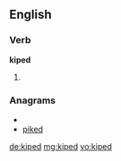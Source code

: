 ==English==

===Verb===
'''kiped'''

# {{past of|[[kipe]]}}

===Anagrams===
* {{alphagram|deikp}}
* [[piked#English|piked]]

[[de:kiped]]
[[mg:kiped]]
[[vo:kiped]]